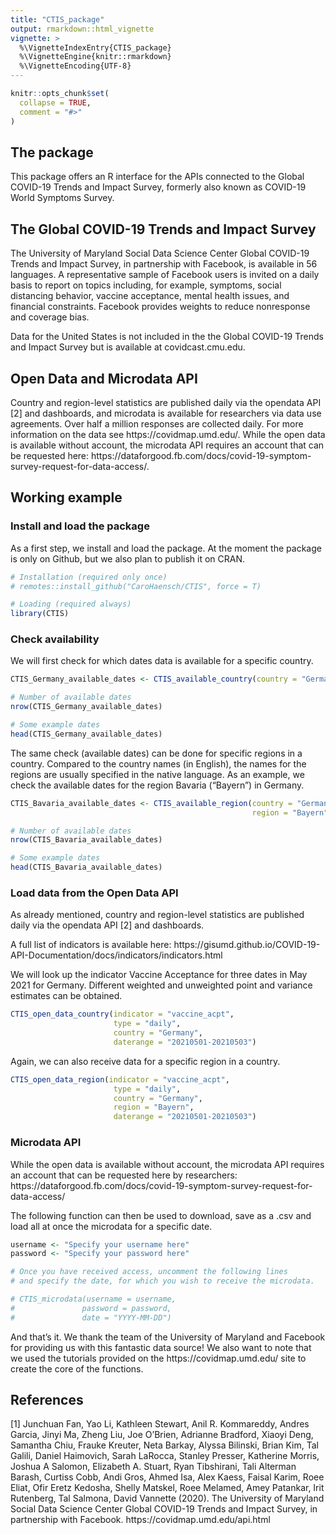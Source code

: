 ```yaml
---
title: "CTIS_package"
output: rmarkdown::html_vignette
vignette: >
  %\VignetteIndexEntry{CTIS_package}
  %\VignetteEngine{knitr::rmarkdown}
  %\VignetteEncoding{UTF-8}
---
```


```r
knitr::opts_chunk$set(
  collapse = TRUE,
  comment = "#>"
)
```



## The package

This package offers an R interface for the APIs connected to the Global COVID-19 Trends and Impact Survey, formerly also known as COVID-19 World Symptoms Survey.

## The Global COVID-19 Trends and Impact Survey

The University of Maryland Social Data Science Center Global COVID-19 Trends and Impact Survey, in partnership with Facebook, is available in 56 languages. A representative sample of Facebook users is invited on a daily basis to report on topics including, for example, symptoms, social distancing behavior, vaccine acceptance, mental health issues, and financial constraints. Facebook provides weights to reduce nonresponse and coverage bias. 

Data for the United States is not included in the the Global COVID-19 Trends and Impact Survey but is available at covidcast.cmu.edu.

## Open Data and Microdata API

Country and region-level statistics are published daily via the opendata API [2] and dashboards, and microdata is available for researchers via data use agreements. Over half a million responses are collected daily. For more information on the data see https://covidmap.umd.edu/. While the open data is available without account, the microdata API requires an account that can be requested here: https://dataforgood.fb.com/docs/covid-19-symptom-survey-request-for-data-access/.

## Working example 

### Install and load the package

As a first step, we install and load the package. At the moment the package is only on Github, but we also plan to publish it on CRAN.

```r
# Installation (required only once)
# remotes::install_github("CaroHaensch/CTIS", force = T)

# Loading (required always)
library(CTIS)
```

### Check availability

We will first check for which dates data is available for a specific country.

```r
CTIS_Germany_available_dates <- CTIS_available_country(country = "Germany")

# Number of available dates
nrow(CTIS_Germany_available_dates)

# Some example dates
head(CTIS_Germany_available_dates)
```

The same check (available dates) can be done for specific regions in a country. Compared to the country names (in English), the names for the regions are  usually specified in the native language. As an example, we check the  available dates for the region Bavaria ("Bayern") in Germany. 

```r
CTIS_Bavaria_available_dates <- CTIS_available_region(country = "Germany",
                                                      region = "Bayern")

# Number of available dates
nrow(CTIS_Bavaria_available_dates)

# Some example dates
head(CTIS_Bavaria_available_dates)

```

### Load data from the Open Data API


As already mentioned, country and region-level statistics are published daily  via the opendata API [2] and dashboards.

A full list of indicators is available here:
https://gisumd.github.io/COVID-19-API-Documentation/docs/indicators/indicators.html

We will look up the indicator Vaccine Acceptance for three dates in May 2021 for Germany. Different weighted and unweighted point and variance estimates can be obtained.

```r
CTIS_open_data_country(indicator = "vaccine_acpt", 
                       type = "daily", 
                       country = "Germany",
                       daterange = "20210501-20210503")
```
Again, we can also receive data for a specific region in a country. 

```r
CTIS_open_data_region(indicator = "vaccine_acpt", 
                       type = "daily", 
                       country = "Germany",
                       region = "Bayern",
                       daterange = "20210501-20210503")

```
### Microdata API

While the open data is available without account,  the microdata API requires an account that can be requested here by researchers: https://dataforgood.fb.com/docs/covid-19-symptom-survey-request-for-data-access/

The following function can then be used to download, save as a .csv and load all at once the microdata for a specific date. 

```r
username <- "Specify your username here"
password <- "Specify your password here"

# Once you have received access, uncomment the following lines
# and specify the date, for which you wish to receive the microdata.

# CTIS_microdata(username = username, 
#               password = password, 
#               date = "YYYY-MM-DD")

```

And that's it. We thank the team of the University of Maryland and Facebook for providing us with this fantastic data source! We also want to note that we used the tutorials provided on the https://covidmap.umd.edu/ site to create the core of the functions. 

## References

[1] Junchuan Fan, Yao Li, Kathleen Stewart, Anil R. Kommareddy, Andres Garcia, Jinyi Ma, Zheng Liu, Joe O’Brien, Adrianne Bradford, Xiaoyi Deng, Samantha Chiu, Frauke Kreuter, Neta Barkay, Alyssa Bilinski, Brian Kim, Tal Galili, Daniel Haimovich, Sarah LaRocca, Stanley Presser, Katherine Morris, Joshua A Salomon, Elizabeth A. Stuart, Ryan Tibshirani, Tali Alterman Barash, Curtiss Cobb, Andi Gros, Ahmed Isa, Alex Kaess, Faisal Karim, Roee Eliat, Ofir Eretz Kedosha, Shelly Matskel, Roee Melamed, Amey Patankar, Irit Rutenberg, Tal Salmona, David Vannette (2020). The University of Maryland Social Data Science Center Global COVID-19 Trends and Impact Survey, in partnership with Facebook. https://covidmap.umd.edu/api.html


